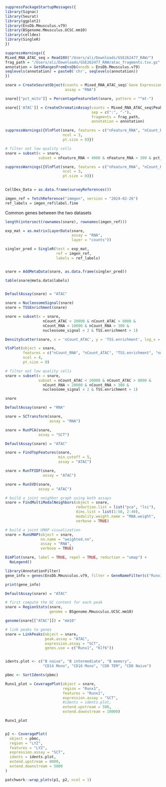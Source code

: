


```r

suppressPackageStartupMessages({
library(Signac)
library(Seurat)
library(ggplot2)
library(EnsDb.Mmusculus.v79)
library(BSgenome.Mmusculus.UCSC.mm10)
library(celldex)
library(SingleR)
})

```


```r

suppressWarnings({
Mixed_RNA_ATAC_seq = Read10X("/Users/ali/Downloads/GSE262477_RAW/")
frag_path = "/Users/ali/Downloads/GSE262477_RAW/atac_fragments.tsv.gz"
annotation = GetGRangesFromEnsDb(ensdb = EnsDb.Mmusculus.v79)
seqlevels(annotation) = paste0('chr', seqlevels(annotation))
})


```


```r

snare = CreateSeuratObject(counts = Mixed_RNA_ATAC_seq$`Gene Expression`,
                           assay = "RNA")

snare[["pct_mito"]] = PercentageFeatureSet(snare, pattern = "^mt-")

snare[['ATAC']] = CreateChromatinAssay(counts = Mixed_RNA_ATAC_seq$Peaks,
                                       sep = c(":", "-"),
                                       fragments = frag_path,
                                       annotation = annotation)

```

```r

suppressWarnings({VlnPlot(snare, features = c("nFeature_RNA", "nCount_RNA", "pct_mito"), 
                          ncol = 3,
                          pt.size = 0)})

# filter out low quality cells
snare = subset(x = snare,
               subset = nFeature_RNA < 4000 & nFeature_RNA > 300 & pct_mito < 15)

suppressWarnings({VlnPlot(snare, features = c("nFeature_RNA", "nCount_RNA", "pct_mito"), 
                          ncol = 3,
                          pt.size = 0)})
                 
```

```r

CellDex_Data = as.data.frame(surveyReferences())

imgen_ref = fetchReference("immgen", version = "2024-02-26")
ref_labels = imgen_ref$label.fine

```
Common genes between the two datasets

```r

length(intersect(rownames(snare), rownames(imgen_ref)))

exp_mat = as.matrix(LayerData(snare, 
                              assay = "RNA", 
                              layer = "counts"))

singler_pred = SingleR(test = exp_mat,
                       ref = imgen_ref,
                       labels = ref_labels)


snare = AddMetaData(snare, as.data.frame(singler_pred))

table(snare@meta.data$labels)
      
```



```r

DefaultAssay(snare) = "ATAC"

snare = NucleosomeSignal(snare)
snare = TSSEnrichment(snare)

snare = subset(x = snare,
                 nCount_ATAC < 20000 & nCount_ATAC > 8000 &
                 nCount_RNA < 10000 & nCount_RNA > 300 &
                 nucleosome_signal < 2 & TSS.enrichment > 1)


```

```r

DensityScatter(snare, x = 'nCount_ATAC', y = 'TSS.enrichment', log_x = TRUE, quantiles = TRUE)

```

```r

VlnPlot(object = snare,
        features = c("nCount_RNA", "nCount_ATAC", "TSS.enrichment", "nucleosome_signal"),
        ncol = 4,
        pt.size = 0)

```

```r

# filter out low quality cells
snare = subset(x = snare,
               subset = nCount_ATAC < 20000 & nCount_ATAC > 8000 &
                 nCount_RNA < 20000 & nCount_RNA > 300 &
                 nucleosome_signal < 2 & TSS.enrichment > 1)

snare

```
```r

DefaultAssay(snare) = "RNA"

snare = SCTransform(snare,
                    assay = "RNA")

snare = RunPCA(snare, 
               assay = "SCT")

```

```r

DefaultAssay(snare) = "ATAC"

snare = FindTopFeatures(snare, 
                        min.cutoff = 5,
                        assay = "ATAC")

snare = RunTFIDF(snare,
                 assay = "ATAC")

snare = RunSVD(snare,
               assay = "ATAC")

```

```r

# build a joint neighbor graph using both assays
snare = FindMultiModalNeighbors(object = snare,
                                reduction.list = list("pca", "lsi"), 
                                dims.list = list(1:50, 2:40),
                                modality.weight.name = "RNA.weight",
                                verbose = TRUE)

# build a joint UMAP visualization
snare = RunUMAP(object = snare,
                nn.name = "weighted.nn",
                assay = "RNA",
                verbose = TRUE)

DimPlot(snare, label = TRUE, repel = TRUE, reduction = "umap") + 
  NoLegend()

```

```r

library(AnnotationFilter)
gene_info = genes(EnsDb.Mmusculus.v79, filter = GeneNameFilter(c("Runx1", "Klf6")))

print(gene_info)

```


```r


DefaultAssay(snare) = "ATAC"

# first compute the GC content for each peak
snare = RegionStats(snare, 
                    genome = BSgenome.Mmusculus.UCSC.mm10)

genome(snare[["ATAC"]]) = "mm10"

# link peaks to genes
snare = LinkPeaks(object = snare,
                  peak.assay = "ATAC",
                  expression.assay = "SCT",
                  genes.use = c("Runx1", "Klf6"))



```
```r
idents.plot <- c("B naive", "B intermediate", "B memory",
                 "CD14 Mono", "CD16 Mono", "CD8 TEM", "CD8 Naive")

pbmc <- SortIdents(pbmc)

Runx1_plot = CoveragePlot(object = snare,
                          region = "Runx1",
                          features = "Runx1",
                          expression.assay = "SCT",
                          #idents = idents.plot,
                          extend.upstream = 500,
                          extend.downstream = 10000)

Runx1_plot


p2 <- CoveragePlot(
  object = pbmc,
  region = "LYZ",
  features = "LYZ",
  expression.assay = "SCT",
  idents = idents.plot,
  extend.upstream = 8000,
  extend.downstream = 5000
)

patchwork::wrap_plots(p1, p2, ncol = 1)
```

















